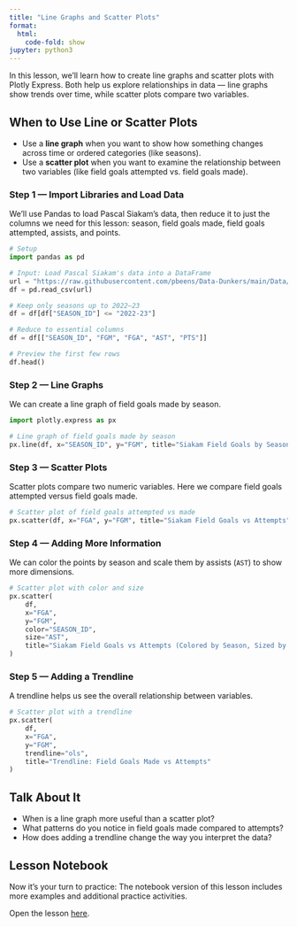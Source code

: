 ```yaml
---
title: "Line Graphs and Scatter Plots"
format:
  html:
    code-fold: show
jupyter: python3
---
```


In this lesson, we’ll learn how to create line graphs and scatter plots with Plotly Express. Both help us explore relationships in data — line graphs show trends over time, while scatter plots compare two variables.

## When to Use Line or Scatter Plots

* Use a **line graph** when you want to show how something changes across time or ordered categories (like seasons).  
* Use a **scatter plot** when you want to examine the relationship between two variables (like field goals attempted vs. field goals made).  

### Step 1 — Import Libraries and Load Data

We’ll use Pandas to load Pascal Siakam’s data, then reduce it to just the columns we need for this lesson: season, field goals made, field goals attempted, assists, and points.

```python
# Setup
import pandas as pd

# Input: Load Pascal Siakam's data into a DataFrame
url = "https://raw.githubusercontent.com/pbeens/Data-Dunkers/main/Data/Pascal_Siakam.csv"
df = pd.read_csv(url)

# Keep only seasons up to 2022–23
df = df[df["SEASON_ID"] <= "2022-23"]

# Reduce to essential columns
df = df[["SEASON_ID", "FGM", "FGA", "AST", "PTS"]]

# Preview the first few rows
df.head()
```

### Step 2 — Line Graphs

We can create a line graph of field goals made by season.

```python
import plotly.express as px

# Line graph of field goals made by season
px.line(df, x="SEASON_ID", y="FGM", title="Siakam Field Goals by Season")
```

### Step 3 — Scatter Plots

Scatter plots compare two numeric variables. Here we compare field goals attempted versus field goals made.

```python
# Scatter plot of field goals attempted vs made
px.scatter(df, x="FGA", y="FGM", title="Siakam Field Goals vs Attempts")
```

### Step 4 — Adding More Information

We can color the points by season and scale them by assists (`AST`) to show more dimensions.

```python
# Scatter plot with color and size
px.scatter(
    df,
    x="FGA",
    y="FGM",
    color="SEASON_ID",
    size="AST",
    title="Siakam Field Goals vs Attempts (Colored by Season, Sized by Assists)"
)
```

### Step 5 — Adding a Trendline

A trendline helps us see the overall relationship between variables.

```python
# Scatter plot with a trendline
px.scatter(
    df,
    x="FGA",
    y="FGM",
    trendline="ols",
    title="Trendline: Field Goals Made vs Attempts"
)
```

## Talk About It

* When is a line graph more useful than a scatter plot?
* What patterns do you notice in field goals made compared to attempts?
* How does adding a trendline change the way you interpret the data?

## Lesson Notebook

Now it’s your turn to practice: The notebook version of this lesson includes more examples and additional practice activities.

Open the lesson [here](https://github.com/Data-Dunkers/lessons/blob/main/graphing-scatter-plots.ipynb).
